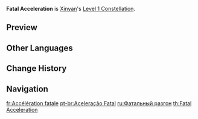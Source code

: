 {{Constellation Infobox
|image       = Constellation Fatal Acceleration.png
|description = Upon scoring a CRIT Hit, increases ATK SPD of Xinyan's [[Dance on Fire|Normal and Charged Attacks]] by 12% for 5s.<br />Can only occur once every 5s.
|level       = 1
|character   = Xinyan
|utility1    = CRIT Hit
|utility2    = ATK SPD
|utility3    = Charged Attack
}}
'''Fatal Acceleration''' is [[Xinyan]]'s [[Level 1 Constellation]].

==Preview==
{{Preview
|file=Constellation Fatal Acceleration
}}

==Other Languages==
{{Other Languages
|en      = Fatal Acceleration
|zhs     = 绝命的加速
|zhs_rm  = Jué Mìng De Jiāsù
|zht     = 絕命的加速
|zht_rm  = Jué Mìng De Jiāsù
|zh_tl   = Fatal Acceleration
|ja      = 絶命の加速
|ja_rm   = Zetsumei no Kasoku
|ja_tl   = Deadly Acceleration
|ko      = 절명의 가속
|ko_rm   = Jeolmyeong-ui Gasok
|ko_tl   = Acceleration of Death
|es      = Aceleración letal
|es_tl   = Lethal Aceleration
|fr      = Accélération fatale
|fr_tl   = Fatal Acceleration
|ru      = Фатальный разгон
|ru_tl   = Fatal Acceleration
|th      = Fatal Acceleration
|vi      = Gia Tốc Của Tuyệt Mệnh
|vi_tl   = 
|de      = Tödliche Beschleunigung
|de_tl   = Fatal Acceleration
|id      = Fatal Acceleration
|pt      = Aceleração Fatal
|pt_tl   = Fatal Acceleration
|tr      = Ölümcül Hızlanma
|tr_tl   = 
|it      = Accelerazione letale
|it_tl   = Lethal Acceleration
}}

==Change History==
{{Change History|1.1}}

==Navigation==
{{Talent Navbox|Xinyan}}

[[fr:Accélération fatale]]
[[pt-br:Aceleração Fatal]]
[[ru:Фатальный разгон]]
[[th:Fatal Acceleration]]